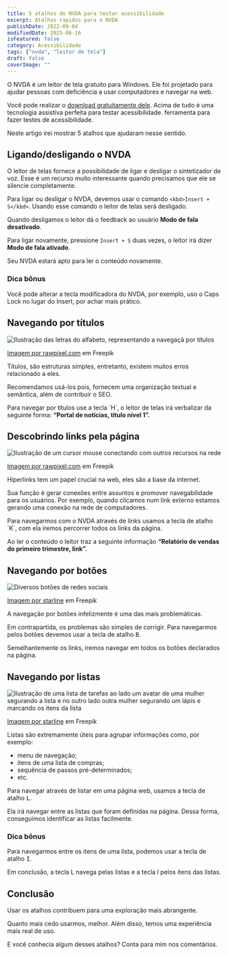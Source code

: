 ```yaml
---
title: 5 atalhos do NVDA para testar acessibilidade
excerpt: Atalhos rapidos para o NVDA
publishDate: 2022-09-04
modifiedDate: 2025-06-16
isFeatured: false
category: Acessibilidade
tags: ["nvda", "leitor de tela"]
draft: false
coverImage: ""
---
```

O NVDA é um leitor de tela gratuito para Windows. Ele foi projetado para ajudar pessoas com deficiência a usar computadores e navegar na web.

Você pode realizar o [download gratuitamente dele](https://www.nvaccess.org/download/). Acima de tudo é uma tecnologia assistiva perfeita para testar acessibilidade. ferramenta para fazer testes de acessibilidade.

Neste artigo irei mostrar 5 atalhos que ajudaram nesse sentido.

## Ligando/desligando o NVDA

O leitor de telas fornece a possibilidade de ligar e desligar o sintetizador de voz. Esse é um recurso muito interessante quando precisamos que ele se silencie completamente.

Para ligar ou desligar o NVDA, devemos usar o comando `<kbd>Insert + S</kbd>`. Usando esse comando o leitor de telas será desligado.

Quando desligamos o leitor dá o feedback ao usuário **Modo de fala desativado**.

Para ligar novamente, pressione `Insert + S` duas vezes, o leitor irá dizer **Modo de fala ativado**.

Seu NVDA estará apto para ler o conteúdo novamente.

### Dica bônus

Você pode alterar a tecla modificadora do NVDA, por exemplo, uso o Caps Lock no lugar do Insert, por achar mais prático.

## Navegando por títulos

![Ilustração das letras do alfabeto, representando a navegaçã por títulos](./headings.webp)

[](https://www.freepik.com/free-vector/switches-concept-illustration_16159878.htm#page=2&query=on%20off&position=10&from_view=search)[Imagem por rawpixel.com](https://www.freepik.com/free-vector/alphabets-hand-drawn-doodle-style-set_13313402.htm#query=alphabet&position=23&from_view=search) em Freepik

Títulos, são estruturas simples, entretanto, existem muitos erros relacionado a eles.

Recomendamos usá-los pois, fornecem uma organização textual e semântica, além de contribuir o SEO.

Para navegar por títulos use a tecla \`H\`, o leitor de telas irá verbalizar da seguinte forma: **“Portal de notícias, título nível 1”.**

## Descobrindo links pela página

![Ilustração de um cursor mouse conectando com outros recursos na rede](./links.webp)

[](https://www.freepik.com/free-vector/illustration-social-media-concept_2806723.htm#query=connection&position=8&from_view=search)[Imagem por rawpixel.com](https://www.freepik.com/free-vector/illustration-social-media-concept_2806723.htm#query=connection&position=8&from_view=search) em Freepik

Hiperlinks tem um papel crucial na web, eles são a base da internet.

Sua função é gerar conexões entre assuntos e promover navegabilidade para os usuários. Por exemplo, quando clicamos num link externo estamos gerando uma conexão na rede de computadores.

Para navegarmos com o NVDA através de links usamos a tecla de atalho \`K\`, com ela iremos percorrer todos os links da página.

Ao ler o conteúdo o leitor traz a seguinte informação **“Relatório de vendas do primeiro trimestre, link”.**

## Navegando por botões

![Diversos botões de redes sociais](images/buttons-300x150-rQvCvPzy9oeU.webp)

[Imagem por starline](https://www.freepik.com/free-vector/abstract-watercolor-social-media-lower-third-collection_6558666.htm#query=buttons&position=24&from_view=search) em Freepik

A navegação por botões infelizmente é uma das mais problemáticas.

Em contrapartida, os problemas são simples de corrigir. Para navegarmos pelos botões devemos usar a tecla de atalho <kbd>B</kbd>.

Semelhantemente os links, iremos navegar em todos os botões declarados na página.

## Navegando por listas

![Ilustração de uma lista de tarefas ao lado um avatar de uma mulher segurando a lista e no outro lado outra mulher segurando um lápis e marcando os itens da lista](images/lists-300x218-VX1wTqHAWjsP.webp)

[Imagem por starline](https://www.freepik.com/free-vector/abstract-watercolor-social-media-lower-third-collection_6558666.htm#query=buttons&position=24&from_view=search) em Freepik

Listas são extremamente úteis para agrupar informações como, por exemplo:

-   menu de navegação;
-   itens de uma lista de compras;
-   sequência de passos pré-determinados;
-   etc.

Para navegar através de listar em uma página web, usamos a tecla de atalho <kbd>L</kbd>.

Ela irá navegar entre as listas que foram definidas na página. Dessa forma, conseguimos identificar as listas facilmente.

### Dica bônus

Para navegarmos entre os itens de uma lista, podemos usar a tecla de atalho <kbd>I</kbd>.

Em conclusão, a tecla L navega pelas listas e a tecla I pelos itens das listas.

## Conclusão

Usar os atalhos contribuem para uma exploração mais abrangente.

Quanto mais cedo usarmos, melhor. Além disso, temos uma experiência mais real de uso.

E você conhecia algum desses atalhos? Conta para mim nos comentários.